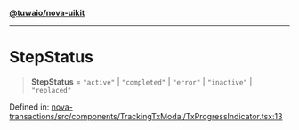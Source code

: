 [**@tuwaio/nova-uikit**](../../../README.md)

***

# StepStatus

> **StepStatus** = `"active"` \| `"completed"` \| `"error"` \| `"inactive"` \| `"replaced"`

Defined in: [nova-transactions/src/components/TrackingTxModal/TxProgressIndicator.tsx:13](https://github.com/TuwaIO/nova-uikit/blob/610f49efc99dd4f061efb6227c207ec349c19fb8/packages/nova-transactions/src/components/TrackingTxModal/TxProgressIndicator.tsx#L13)
